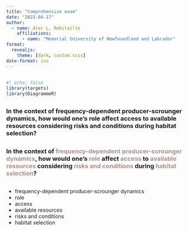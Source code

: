 ```yaml
---
title: "Comprehensive exam"
date: "2023-04-17"
author:
  - name: Alec L. Robitaille
    affiliations:
      - name: "Memorial University of Newfoundland and Labrador"
format:
  revealjs: 
    theme: [dark, custom.scss]
date-format: iso
---
```



##
```r
#| echo: false
library(targets)
library(DiagrammeR)
```

## {.center}

### In the context of frequency-dependent producer-scrounger dynamics, how would one's role affect access to available resources considering risks and conditions during habitat selection?

## {.center}

### In the context of <span style="color: #AD8F89">frequency-dependent producer-scrounger dynamics</span>, how would one's <span style="color: #AD8F89">role</span> affect <span style="color: #AD8F89">access</span> to <span style="color: #AD8F89">available resources</span> considering <span style="color: #AD8F89">risks and conditions</span> during <span style="color: #AD8F89">habitat selection</span>?

## 
- frequency-dependent producer-scrounger dynamics
- role
- access
- available resources
- risks and conditions
- habitat selection